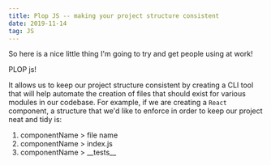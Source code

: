 ```yaml
---
title: Plop JS -- making your project structure consistent
date: 2019-11-14
tag: JS
---
```


So here is a nice little thing I'm going to try and get people using at work!

<TextLink href="https://plopjs.com/">PLOP js!</TextLink>

It allows us to keep our project structure consistent by creating a
CLI tool that will help automate the creation of files that should exist for
various modules in our codebase. For example, if we are creating a `React`
component, a structure that we'd like to enforce in order to keep our project
neat and tidy is:

1. componentName > file name
2. componentName > index.js
3. componentName > \_\_tests\_\_
